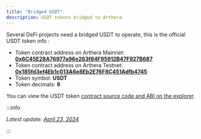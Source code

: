 ```yaml
---
title: "Bridged USDT"
description: USDT tokens bridged to Arthera
---
```


Several DeFi projects need a bridged USDT to operate, this is the official USDT token info :

- Token contract address on Arthera Mainnet: **[0x6C45E28A76977a96e263f84F95912B47F927B687](https://explorer.arthera.net/token/0x6C45E28A76977a96e263f84F95912B47F927B687?tab=contract)**
- Token contract address on Arthera Testnet: **[0x185fd3ef4Eb1c013A6e8Eb2E76F8C451Adfb4745](https://explorer-test.arthera.net/token/0x185fd3ef4Eb1c013A6e8Eb2E76F8C451Adfb4745)**
- Token symbol: **USDT**
- Token decimals: **6**

You can view the USDT token [contract source code and ABI on the explorer](https://explorer.arthera.net/token/0x6C45E28A76977a96e263f84F95912B47F927B687?tab=contract).

:::info

_Latest update: [April 23, 2024](https://github.com/artheranet/arthera-docs/issues/103)_

:::
